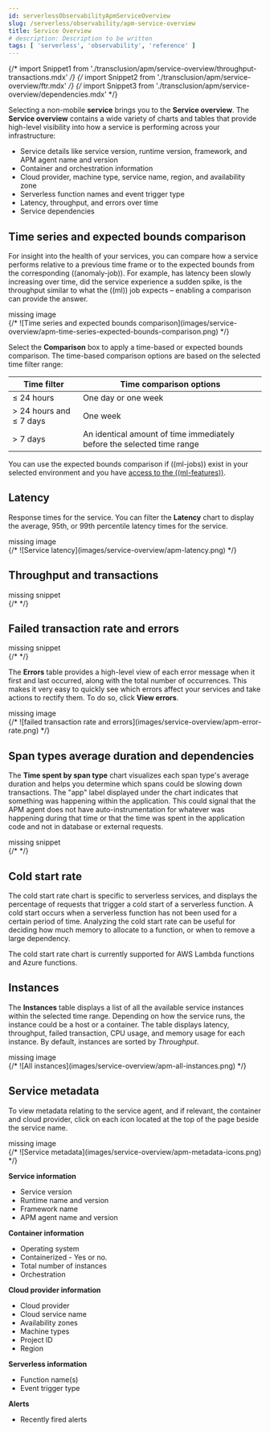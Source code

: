 ```yaml
---
id: serverlessObservabilityApmServiceOverview
slug: /serverless/observability/apm-service-overview
title: Service Overview
# description: Description to be written
tags: [ 'serverless', 'observability', 'reference' ]
---
```


{/* import Snippet1 from './transclusion/apm/service-overview/throughput-transactions.mdx' */}
{/* import Snippet2 from './transclusion/apm/service-overview/ftr.mdx' */}
{/* import Snippet3 from './transclusion/apm/service-overview/dependencies.mdx' */}

<div id="service-overview"></div>

Selecting a non-mobile <DocLink id="serverlessObservabilityApmServices">**service**</DocLink> brings you to the **Service overview**.
The **Service overview** contains a wide variety of charts and tables that provide
high-level visibility into how a service is performing across your infrastructure:

* Service details like service version, runtime version, framework, and APM agent name and version
* Container and orchestration information
* Cloud provider, machine type, service name, region, and availability zone
* Serverless function names and event trigger type
* Latency, throughput, and errors over time
* Service dependencies

<div id="service-time-comparison"></div>

## Time series and expected bounds comparison

For insight into the health of your services, you can compare how a service
performs relative to a previous time frame or to the expected bounds from the
corresponding ((anomaly-job)). For example, has latency been slowly increasing
over time, did the service experience a sudden spike, is the throughput similar
to what the ((ml)) job expects – enabling a comparison can provide the answer.

<div style={{ backgroundColor: "#F1F4FA", width: "100%", height: "250px", textAlign: "center", paddingTop: "110px", marginBottom: "20px" }}><DocIcon type="image" title="missing image"/> missing image</div>
{/* ![Time series and expected bounds comparison](images/service-overview/apm-time-series-expected-bounds-comparison.png) */}

Select the **Comparison** box to apply a time-based or expected bounds comparison.
The time-based comparison options are based on the selected time filter range:

| Time filter | Time comparison options |
|---|---|
| ≤ 24 hours | One day or one week |
| \> 24 hours and ≤ 7 days | One week |
| \> 7 days | An identical amount of time immediately before the selected time range |

You can use the expected bounds comparison if ((ml-jobs)) exist in your selected
environment and you have
[access to the ((ml-features))](((ml-docs))/setup.html#kib-visibility-spaces).

<div id="service-latency"></div>

## Latency

Response times for the service. You can filter the **Latency** chart to display the average,
95th, or 99th percentile latency times for the service.

<div style={{ backgroundColor: "#F1F4FA", width: "100%", height: "250px", textAlign: "center", paddingTop: "110px", marginBottom: "20px" }}><DocIcon type="image" title="missing image"/> missing image</div>
{/* ![Service latency](images/service-overview/apm-latency.png) */}

<div id="service-throughput-transactions"></div>

## Throughput and transactions

<div style={{ backgroundColor: "#F1F4FA", width: "100%", height: "250px", textAlign: "center", paddingTop: "110px", marginBottom: "20px" }}><DocIcon type="documents" title="missing snippet"/> missing snippet</div>
{/* <Snippet1  /> */}


<div id="service-error-rates"></div>

## Failed transaction rate and errors

<div style={{ backgroundColor: "#F1F4FA", width: "100%", height: "250px", textAlign: "center", paddingTop: "110px", marginBottom: "20px" }}><DocIcon type="documents" title="missing snippet"/> missing snippet</div>
{/* <Snippet2  /> */}


The **Errors** table provides a high-level view of each error message when it first and last occurred,
along with the total number of occurrences. This makes it very easy to quickly see which errors affect
your services and take actions to rectify them. To do so, click **View errors**.

<div style={{ backgroundColor: "#F1F4FA", width: "100%", height: "250px", textAlign: "center", paddingTop: "110px", marginBottom: "20px" }}><DocIcon type="image" title="missing image"/> missing image</div>
{/* ![failed transaction rate and errors](images/service-overview/apm-error-rate.png) */}

<div id="service-span-duration"></div>

## Span types average duration and dependencies

The **Time spent by span type** chart visualizes each span type's average duration and helps you determine
which spans could be slowing down transactions. The "app" label displayed under the
chart indicates that something was happening within the application. This could signal that the APM
agent does not have auto-instrumentation for whatever was happening during that time or that the time was spent in the
application code and not in database or external requests.

<div style={{ backgroundColor: "#F1F4FA", width: "100%", height: "250px", textAlign: "center", paddingTop: "110px", marginBottom: "20px" }}><DocIcon type="documents" title="missing snippet"/> missing snippet</div>
{/* <Snippet3  /> */}


<div id="service-cold-start"></div>

## Cold start rate

The cold start rate chart is specific to serverless services, and displays the
percentage of requests that trigger a cold start of a serverless function.
A cold start occurs when a serverless function has not been used for a certain period of time.
Analyzing the cold start rate can be useful for deciding how much memory to allocate to a function,
or when to remove a large dependency.

The cold start rate chart is currently supported for <DocLink id="serverlessObservabilityApmObserveLambdaFunctions" section="cold-starts">AWS Lambda</DocLink>
functions and Azure functions.

<div id="service-instances"></div>

## Instances

The **Instances** table displays a list of all the available service instances within the selected time range.
Depending on how the service runs, the instance could be a host or a container. The table displays latency, throughput,
failed transaction, CPU usage, and memory usage for each instance. By default, instances are sorted by _Throughput_.

<div style={{ backgroundColor: "#F1F4FA", width: "100%", height: "250px", textAlign: "center", paddingTop: "110px", marginBottom: "20px" }}><DocIcon type="image" title="missing image"/> missing image</div>
{/* ![All instances](images/service-overview/apm-all-instances.png) */}

<div id="service-metadata"></div>

## Service metadata

To view metadata relating to the service agent, and if relevant, the container and cloud provider,
click on each icon located at the top of the page beside the service name.

<div style={{ backgroundColor: "#F1F4FA", width: "100%", height: "250px", textAlign: "center", paddingTop: "110px", marginBottom: "20px" }}><DocIcon type="image" title="missing image"/> missing image</div>
{/* ![Service metadata](images/service-overview/apm-metadata-icons.png) */}

**Service information**

* Service version
* Runtime name and version
* Framework name
* APM agent name and version

**Container information**

* Operating system
* Containerized - Yes or no.
* Total number of instances
* Orchestration

**Cloud provider information**

* Cloud provider
* Cloud service name
* Availability zones
* Machine types
* Project ID
* Region

**Serverless information**

* Function name(s)
* Event trigger type

**Alerts**

* Recently fired alerts

